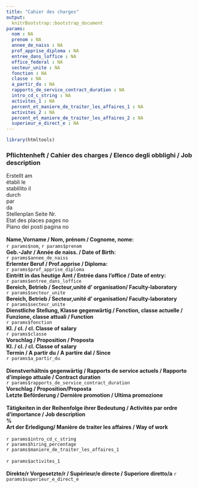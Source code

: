 ```yaml
---
title: "Cahier des charges"
output:
  knitrBootstrap::bootstrap_document
params:
  nom : NA
  prenom : NA
  annee_de_naiss : NA
  prof_apprise_diploma : NA
  entree_dans_loffice : NA
  office_federal : NA
  secteur_unite : NA
  fonction : NA
  classe : NA
  a_partir_du : NA
  rapports_de_service_contract_duration : NA
  intro_cd_c_string : NA
  activites_1 : NA
  percent_et_maniere_de_traiter_les_affaires_1 : NA
  activites_2 : NA
  percent_et_maniere_de_traiter_les_affaires_2 : NA
  superieur_e_direct_e : NA                        
---
```


```r
library(htmltools)
```

### Pflichtenheft / Cahier des charges / Elenco degli obblighi / Job description

<div class="row">
  <div class="col-md-2"> Erstellt am <br />établi le<br />stablilito il </div>
  <div class="col-md-4"> </div>
  <div class="col-md-2"> durch <br /> par <br /> da   </div>
  <div class="col-md-4"> </div>
  <div class="col-md-3">Stellenplan Seite Nr.<br /> Etat des places pages no <br /> Piano dei posti pagina no  </div>
  <div class="col-md-2" ></div>
</div>
<br />
<div class="row">
  <div class="col-md-4"> **Name,Vorname / Nom, prénom / Cognome, nome:** <br />`r params$nom`, `r params$prenom` </div>
  <div class="col-md-2"> **Geb.-Jahr / Année de naiss. / Date of Birth:**  <br /> `r params$annee_de_naiss` </div>
  <div class="col-md-4"> **Erlernter Beruf / Prof.apprise / Diploma:** <br />  `r params$prof_apprise_diploma`  </div>
  <div class="col-md-2"> **Eintritt in das heutige Amt / Entrée dans l'office / Date of entry:** <br />  `r params$entree_dans_loffice` </div>
</div>
<div class="row">
  <div class="col-md-6"> **Bereich, Betrieb / Secteur,unité d' organisation/ Faculty-laboratory** <br />`r params$secteur_unite`
 </div>
  <div class="col-md-6"> **Bereich, Betrieb / Secteur,unité d' organisation/ Faculty-laboratory** <br />`r params$secteur_unite`
 </div>
</div>
<div class="row">
  <div class="col-md-4">**Dienstliche Stellung, Klasse gegenwärtig / Fonction, classe actuelle / Funzione, classe attuali / Function** <br />`r params$fonction` </div>
  <div class="col-md-2"> **Kl. / cl. / cl. Classe of salary** <br /> `r params$classe` </div>
  <div class="col-md-3"> **Vorschlag / Proposition / Proposta** <br /> </div>
  <div class="col-md-1"> **Kl. / cl. / cl. Classe of salary** <br />  </div>
  <div class="col-md-2"> **Termin / A partir du / A partire dal / Since** <br /> `r params$a_partir_du` </div>
</div>
<br />
<div class="row">
  <div class="col-md-6"> **Dienstverhältnis gegenwärtig / Rapports de service actuels / Rapporto d'impiego attuale / Contract duration** <br /> `r params$rapports_de_service_contract_duration`  </div>
  <div class="col-md-4"> **Vorschlag / Proposition/Proposta** <br />    </div>
  <div class="col-md-2"> **Letzte Beförderung / Dernière promotion / Ultima promozione**  <br />  </div>
</div>
<br />
<div class="row">
  <div class="col-md-9"> **Tätigkeiten in der Reihenfolge ihrer Bedeutung / Activités par ordre d'importance / Job description**  </div>
  <div class="col-md-1"> **%**   </div>
  <div class="col-md-2"> **Art der Erledigung/ Manière de traiter les affaires / Way of work** </div>
</div>
<br />
<div class="row">
  <div class="col-md-9"> `r params$intro_cd_c_string` </div>
  <div class="col-md-1"> `r params$hiring_percentage` </div>
  <div class="col-md-2"> `r params$maniere_de_traiter_les_affaires_1` </div>
</div>
<br />
<div class="row">
  <div class="col-md-9"> `r params$activites_1`   </div>
  <div class="col-md-1"></div>  
  <div class="col-md-2"></div>
</div>
<br />
<div class="row">
  <div class="col-md-9"> **Direkte/r Vorgesetzte/r / Supérieur/e directe / Superiore diretto/a**  `r params$superieur_e_direct_e`  </div>
  <div class="col-md-1"></div>
  <div class="col-md-2"></div>
</div>



 




 

